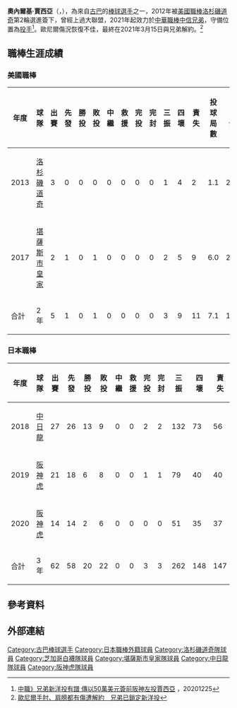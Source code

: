 {{BLPsources|time=2020-08-23T11:43:10+00:00}}
{{Infobox NPB player|
|name=奧內爾基·賈西亞<br>Onelki García|
|image=Onelki Garcia (36427187232).jpg|
|width=300|
|position=投手|
|team=|
|number=|
|bats=左|
|throws=左|
|birthdate={{birth_date_and_age|1989|8|2|mf=y}}|
|birthplace={{CUB}}[[關塔那摩灣|關塔那摩灣]]
|debutleague=美國職棒
|debutdate=9月11日
|debutyear=2013年
|debutteam=洛杉磯道奇
|statyear=2017年球季
|stat1label=勝投－敗投
|stat1value=0－1
|stat2label=中繼－救援
|stat2value=0－0
|stat3label=三振－四死
|stat3value=3－9
|stat4label=防禦率
|stat4value=13.50
|debut2league=日本職棒
|debut2date=4月4日
|debut2year=2018年
|debut2team=中日龍
|stat2year=2020年球季
|stat21label=勝投－敗投
|stat21value=21－23
|stat22label=中繼－救援
|stat22value=0－0
|stat23label=三振－四壞
|stat23value=262－148
|stat24label=防禦率
|stat24value=3.81
|teams=<nowiki></nowiki> 
'''MLB'''
*[[洛杉磯道奇|洛杉磯道奇]]（2013年）
*[[芝加哥白襪|芝加哥白襪]]（2014年—2016年）
*[[堪薩斯市皇家|堪薩斯市皇家]]（2017年）
'''NPB'''
*[[中日龍|中日龍]]（2017年—2018年）
*[[阪神虎|阪神虎]]（2019年—2020年）
'''CPBL'''
*[[中信兄弟|中信兄弟]]（2021年）
}}

'''奧內爾基·賈西亞'''（{{lang-en|Onelki García}}，{{bd|1989年|8月2日}}），為來自[[古巴|古巴]]的[[棒球|棒球]][[選手|選手]]之一，2012年被[[美國職棒|美國職棒]][[洛杉磯道奇|洛杉磯道奇]]第2輪選進簽下，曾經上過大聯盟，2021年起效力於[[中華職棒|中華職棒]][[中信兄弟|中信兄弟]]，守備位置為[[投手|投手]]<ref>[https://sports.ltn.com.tw/news/breakingnews/3391715 中職》兄弟新洋投有譜 傳以50萬美元簽前阪神左投賈西亞] {{Wayback|url=https://sports.ltn.com.tw/news/breakingnews/3391715 |date=20210111094941 }}，20201225</ref>。歐尼爾傷況恢復不佳，最終在2021年3月15日與兄弟解約。<ref>[https://sports.ettoday.net/news/1938165?redirect=1 歐尼爾手肘、肩膀都有傷遭解約　兄弟已鎖定新洋投]</ref>

==職棒生涯成績==
===美國職棒===
{|border=1 width="1000px"
|- align="center"
!年度!!球隊!!出賽!!先發!!勝投!!敗投!!中繼!!救援!!完投!!完封!!三振!!四壞!!責失!!投球局數!!自責分率!!被上壘率
|- align="center"
|2013||[[洛杉磯道奇|洛杉磯道奇]]||3||0||0||0||0||0||0||0||1||4||2||1.1||2.50||3.75
|- align="center"
|2017||[[堪薩斯市皇家|堪薩斯市皇家]]||2||1||0||1||0||0||0||0||2||5||9||6.0||2.49||2.83
|- style="color:black; background-color:#15317E;color:#FFFFFF" align="center"
!合計!!2年!!5||1||0||1||0||0||0||0||3||9||11||7.1||13.50||3.00
|}

===日本職棒===
{|border=1 width="1000px"
|- align="center"
!年度!!球隊!!出賽!!先發!!勝投!!敗投!!中繼!!救援!!完投!!完封!!三振!!四壞!!責失!!投球局數!!自責分率!!被上壘率
|- align="center"
|2018||[[中日龍|中日龍]]||27||26||13||9||0||0||2||2||132||73||56||168.2||2.99||1.29
|- align="center"
|2019||[[阪神虎|阪神虎]]||21||18||6||8||0||0||1||1||79||40||40||103.2||4.69||1.57
|- align="center"
|2020||[[阪神虎|阪神虎]]||14||14||2||6||0||0||0||0||51||35||37||75.1||4.42||1.41
|- align=center style="background:#000;color:#fff" align=middle 
!合計!!3年!!62||58||20||22||0||0||3||3||262||148||147||347.2||3.81||1.40
|}

== 參考資料 ==
{{reflist}}

==外部連結==
{{台灣棒球維基館}}
{{DEFAULTSORT:Onelki García}}
[[Category:古巴棒球選手|Category:古巴棒球選手]]
[[Category:日本職棒外籍球員|Category:日本職棒外籍球員]]
[[Category:洛杉磯道奇隊球員|Category:洛杉磯道奇隊球員]]
[[Category:芝加哥白襪隊球員|Category:芝加哥白襪隊球員]]
[[Category:堪薩斯市皇家隊球員|Category:堪薩斯市皇家隊球員]]
[[Category:中日龍隊球員|Category:中日龍隊球員]]
[[Category:阪神虎隊球員|Category:阪神虎隊球員]]